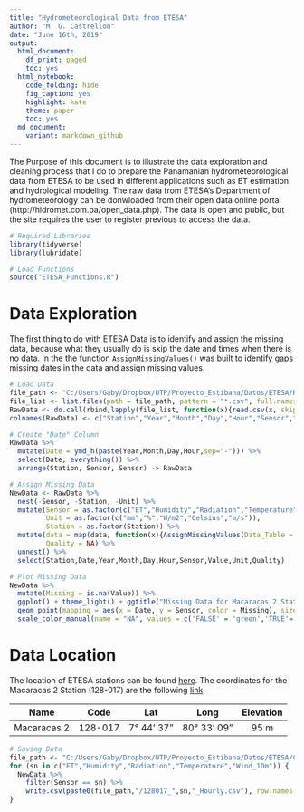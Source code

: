 ```yaml
---
title: "Hydrometeorological Data from ETESA"
author: "M. G. Castrellon"
date: "June 16th, 2019"
output:
  html_document:
    df_print: paged
    toc: yes
  html_notebook:
    code_folding: hide
    fig_caption: yes
    highlight: kate
    theme: paper
    toc: yes
  md_document:
    variant: markdown_github
---
```


The Purpose of this document is to illustrate the data exploration and cleaning process that I do to prepare the Panamanian hydrometeorological data from ETESA to be used in different applications such as ET estimation and hydrological modeling. The raw data from ETESA's Department of hydrometeorology can be donwloaded from their open data online portal (http://hidromet.com.pa/open_data.php). The data is open and public, but the site requires the user to register previous to access the data.

```r
# Required Libraries
library(tidyverse)
library(lubridate)

# Load Functions
source("ETESA_Functions.R")
```

# Data Exploration

The first thing to do with ETESA Data is to identify and assign the missing data, because what they usually do is skip the date and times when there is no data. In the the function ``AssignMissingValues()`` was built to identify gaps missing dates in the data and assign missing values.

```r
# Load Data
file_path <- "C:/Users/Gaby/Dropbox/UTP/Proyecto_Estibana/Datos/ETESA/RawData"
file_list <- list.files(path = file_path, pattern = "*.csv", full.names = TRUE)
RawData <- do.call(rbind,lapply(file_list, function(x){read.csv(x, skip = 1)}))[,1:9]
colnames(RawData) <- c("Station","Year","Month","Day","Hour","Sensor","Value","Unit","Quality")

# Create "Date" Column
RawData %>% 
  mutate(Date = ymd_h(paste(Year,Month,Day,Hour,sep="-"))) %>% 
  select(Date, everything()) %>% 
  arrange(Station, Sensor, Sensor) -> RawData

# Assign Missing Data
NewData <- RawData %>% 
  nest(-Sensor, -Station, -Unit) %>% 
  mutate(Sensor = as.factor(c("ET","Humidity","Radiation","Temperature","Wind_10m")),
         Unit = as.factor(c("mm","%","W/m2","Celsius","m/s")),
         Station = as.factor(Station)) %>% 
  mutate(data = map(data, function(x){AssignMissingValues(Data_Table = x, Freq = "H")}),
         Quality = NA) %>% 
  unnest() %>% 
  select(Station,Date,Year,Month,Day,Hour,Sensor,Value,Unit,Quality)

# Plot Missing Data
NewData %>% 
  mutate(Missing = is.na(Value)) %>% 
  ggplot() + theme_light() + ggtitle("Missing Data for Macaracas 2 Station 128-017") +
  geom_point(mapping = aes(x = Date, y = Sensor, color = Missing), size = 3) +
  scale_color_manual(name = "NA", values = c('FALSE' = 'green','TRUE'='red'))
```

# Data Location

The location of ETESA stations can be found [here](http://hidromet.com.pa/estaciones_meteo.php). The coordinates for the Macaracas 2 Station (128-017) are the following [link](http://hidromet.com.pa/estaciones_meteo.php?f_cuenca=noopcion&f_status=noopcion&f_institucion=noopcion&f_latitud_1=&f_latitud_2=&f_longitud_1=&f_longitud_2=&f_provincia=noopcion&f_distrito=noopcion&f_corregimiento=noopcion&f_nombre=Macaracas+2&button=Filtrar).

**Name**    | **Code** | **Lat**     | **Long**    | **Elevation** 
------------|:--------:|:-----------:|:-----------:|:-------------:
Macaracas 2 | 128-017  |7° 44' 37"   |80° 33' 09"  |95 m           

```r
# Saving Data
file_path <- "C:/Users/Gaby/Dropbox/UTP/Proyecto_Estibana/Datos/ETESA/CleanedData"
for (sn in c("ET","Humidity","Radiation","Temperature","Wind_10m")) {
  NewData %>% 
    filter(Sensor == sn) %>% 
    write.csv(paste0(file_path,"/128017_",sn,"_Hourly.csv"), row.names = FALSE)
}
```

